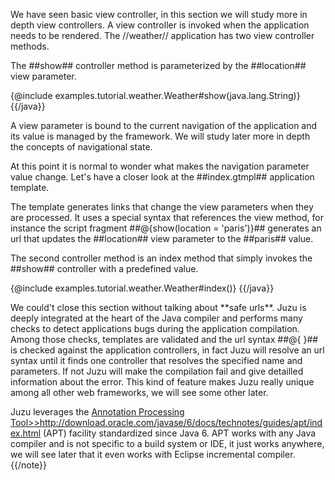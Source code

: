 We have seen basic view controller, in this section we will study more in depth view controllers. A view controller is
invoked when the application needs to be rendered. The //weather// application has two view controller methods.

The ##show## controller method is parameterized by the ##location## view parameter.

{{java}}
{@include examples.tutorial.weather.Weather#show(java.lang.String)}
{{/java}}

A view parameter is bound to the current navigation of the application and its value is managed by the framework.
We will study later more in depth the concepts of navigational state.

At this point it is normal to wonder what makes the navigation parameter value change. Let's have a closer look at
the ##index.gtmpl## application template.

{{code href=examples/tutorial/weather/templates/index.gtmpl/}}

The template generates links that change the view parameters when they are processed. It uses a special syntax
that references the view method, for instance the script fragment ##@{show(location = 'paris')}## generates an url
that updates the ##location## view parameter to the ##paris## value.

The second controller method is an index method that simply invokes the ##show## controller with a predefined
value.

{{java}}
{@include examples.tutorial.weather.Weather#index()}
{{/java}}

We could't close this section without talking about **safe urls**. Juzu is deeply integrated at the heart of the
Java compiler and performs many checks to detect applications bugs during the application compilation. Among those
checks, templates are validated and the url syntax ##@{ }## is checked against the application controllers, in fact
Juzu will resolve an url syntax until it finds one controller that resolves the specified name and parameters. If not
Juzu will make the compilation fail and give detailled information about the error. This kind of feature makes Juzu really
unique among all other web frameworks, we will see some other later.

{{note}}Juzu leverages the [[Annotation Processing Tool>>http://download.oracle.com/javase/6/docs/technotes/guides/apt/index.html]]
(APT) facility standardized since Java 6. APT works with any Java compiler and is not specific to a build system or IDE,
it just works anywhere, we will see later that it even works with Eclipse incremental compiler.{{/note}}